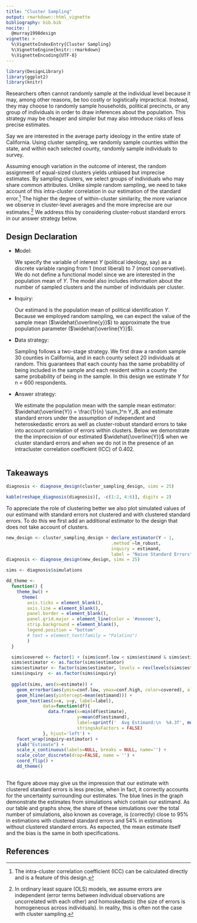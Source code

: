 ```yaml
---
title: "Cluster Sampling"
output: rmarkdown::html_vignette
bibliography: bib.bib
nocite: | 
  @murray1998design  
vignette: >
  %\VignetteIndexEntry{Cluster Sampling}
  %\VignetteEngine{knitr::rmarkdown}
  %\VignetteEncoding{UTF-8}
---
```



```r
library(DesignLibrary)
library(ggplot2)
library(knitr)
```

Researchers often cannot randomly sample at the individual level because it may, among other reasons, be too costly or logistically impractical. Instead, they may choose to randomly sample households, political precincts, or any group of individuals in order to draw inferences about the population. This strategy may be cheaper and simpler but may also introduce risks of less precise estimates.

<!-- Include reference to simple random sampling vignette below -->
<!-- In *Simple Random Sampling*, we discused the example of estimating the average political ideology in Portola, California. Consider instead  -->

Say we are interested in the average party ideology in the entire state of California. Using cluster sampling, we randomly sample counties within the state, and within each selected county, randomly sample individuals to survey.

Assuming enough variation in the outcome of interest, the random assignment of equal-sized clusters yields unbiased but imprecise estimates. By sampling clusters, we select groups of individuals who may share common attributes. Unlike simple random sampling, we need to take  account of this intra-cluster correlation in our estimation of the standard error.^[The intra-cluster correlation coefficient (ICC) can be calculated directly and is a feature of this design.] The higher the degree of within-cluster similarity, the more variance we observe in cluster-level averages and the more imprecise are our estimates.^[In ordinary least square (OLS) models, we assume errors are independent (error terms between individual observations are uncorrelated with each other) and homoskedastic (the size of errors is homogeneous across individuals). In reality, this is often not the case with cluster sampling.] We address this by considering cluster-robust standard errors in our answer strategy below.

## Design Declaration

- **M**odel: 

    We specify the variable of interest $Y$ (political ideology, say) as a discrete variable ranging from 1 (most liberal) to 7 (most conservative). We do not define a functional model since we are interested in the population mean of $Y$. The model also includes information about the number of sampled clusters and the number of individuals per cluster.

- **I**nquiry: 

    Our estimand is the population mean of political identification $Y$. Because we employed random sampling, we can expect the value of the sample mean ($\widehat{\overline{y}}$) to approximate the true population parameter ($\widehat{\overline{Y}}$).

- **D**ata strategy: 

    Sampling follows a two-stage strategy. We first draw a random sample 30 counties in California, and in each county select 20 individuals at random. This guarantees that each county has the same probability of being included in the sample and each resident within a county the same probability of being in the sample. In this design we estimate $Y$ for n = 600 respondents.

- **A**nswer strategy: 

    We estimate the population mean with the sample mean estimator: $\widehat{\overline{Y}} = \frac{1}{n} \sum_1^n Y_i$, and estimate standard errors under the assumption of independent and heteroskedastic errors as well as cluster-robust standard errors to take into account correlation of errors within clusters. Below we demonstrate the the imprecision of our estimated $\widehat{\overline{Y}}$ when we cluster standard errors and when we do not in the presence of an intracluster correlation coefficient (ICC) of 0.402.


```r
```

## Takeaways

```r
diagnosis <- diagnose_design(cluster_sampling_design, sims = 25)
```

```r
kable(reshape_diagnosis(diagnosis)[, -c(1:2, 4:6)], digits = 2)
```

To appreciate the role of clustering better we also plot simulated values of our estimand with standard errors not clustered and with clustered standard errors. To do this we first add an additional estimator to the design that does not take account of clusters. 

```r
new_design <- cluster_sampling_design + declare_estimator(Y ~ 1,
                                        .method =lm_robust,
                                        inquiry = estimand,
                                        label = "Naive Standard Errors")
diagnosis <- diagnose_design(new_design, sims = 25)
```

```r


sims <- diagnosis$simulations

dd_theme <-
  function() {
    theme_bw() +
      theme(
        axis.ticks = element_blank(),
        axis.line = element_blank(),
        panel.border = element_blank(),
        panel.grid.major = element_line(color = '#eeeeee'),
        strip.background = element_blank(),
        legend.position = "bottom"
        # text = element_text(family = "Palatino")
        )
  }

  sims$covered <- factor(1 + (sims$conf.low < sims$estimand & sims$estimand < sims$conf.high), 1:2, labels = c("Estimand not covered by confidence interval", "Estimand covered by confidence interval"))
  sims$estimator <- as.factor(sims$estimator)
  sims$estimator <- factor(sims$estimator, levels = rev(levels(sims$estimator)))
  sims$inquiry  <- as.factor(sims$inquiry)
  
  ggplot(sims, aes(x=estimate)) +
    geom_errorbar(aes(ymin=conf.low, ymax=conf.high, color=covered), alpha=.4) +
    geom_hline(aes(yintercept=mean(estimand))) +
    geom_text(aes(x=x, y=y, label=label),
              data=function(df){
                data.frame(x=min(df$estimate),
                           y=mean(df$estimand),
                           label=sprintf('  Avg Estimand:\n  %4.3f', mean(df$estimand)),
                           stringsAsFactors = FALSE)
              }, hjust='left') +
    facet_wrap(inquiry~estimator) +
    ylab("Estimate") +
    scale_x_continuous(labels=NULL, breaks = NULL, name='') +
    scale_color_discrete(drop=FALSE, name = '') +
    coord_flip() +
    dd_theme()
  
```

The figure above may give us the impression that our estimate with clustered standard errors is less precise, when in fact, it correctly accounts for the uncertainty surrounding our estimates. The blue lines in the graph demonstrate the estimates from simulations which contain our estimand. As our table and graphs show, the share of these simulations over the total number of simulations, also known as coverage, is (correctly) close to 95% in estimations with clustered standard errors and 54% in estimations without clustered standard errors. As expected, the mean estimate itself and the bias is the same in both specifications.

## References
